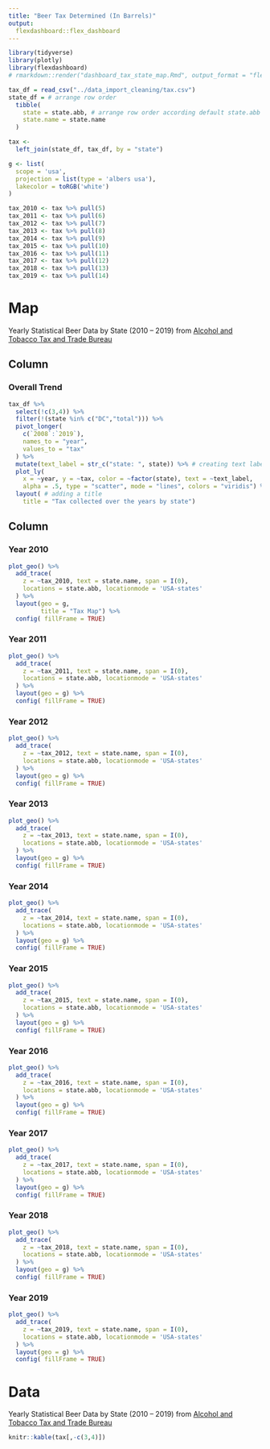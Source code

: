 ```yaml
---
title: "Beer Tax Determined (In Barrels)"
output: 
  flexdashboard::flex_dashboard
---
```


```r
library(tidyverse)
library(plotly)
library(flexdashboard)
# rmarkdown::render("dashboard_tax_state_map.Rmd", output_format = "flexdashboard::flex_dashboard") #knit for web
```


```r
tax_df = read_csv("../data_import_cleaning/tax.csv")
state_df = # arrange row order
  tibble(
    state = state.abb, # arrange row order according default state.abb
    state.name = state.name
  )

tax <- 
  left_join(state_df, tax_df, by = "state")

g <- list(
  scope = 'usa',
  projection = list(type = 'albers usa'),
  lakecolor = toRGB('white')
)

tax_2010 <- tax %>% pull(5)
tax_2011 <- tax %>% pull(6)
tax_2012 <- tax %>% pull(7)
tax_2013 <- tax %>% pull(8)
tax_2014 <- tax %>% pull(9)
tax_2015 <- tax %>% pull(10)
tax_2016 <- tax %>% pull(11)
tax_2017 <- tax %>% pull(12)
tax_2018 <- tax %>% pull(13)
tax_2019 <- tax %>% pull(14)
```
Map
=====================================  
Yearly Statistical Beer Data by State (2010 – 2019) from [Alcohol and Tobacco Tax and Trade Bureau](https://www.ttb.gov/beer/statistics)

Column
-------------------------------------
    
### Overall Trend
    
```r
tax_df %>%
  select(!c(3,4)) %>%
  filter(!(state %in% c("DC","total"))) %>%
  pivot_longer(
    c(`2008`:`2019`),
    names_to = "year",
    values_to = "tax"
  ) %>%
  mutate(text_label = str_c("state: ", state)) %>% # creating text label 
  plot_ly( 
    x = ~year, y = ~tax, color = ~factor(state), text = ~text_label,
    alpha = .5, type = "scatter", mode = "lines", colors = "viridis") %>%
  layout( # adding a title 
    title = "Tax collected over the years by state")

```
   
Column {.tabset .tabset-fade}
-------------------------------------

### Year 2010
```r
plot_geo() %>%
  add_trace(
    z = ~tax_2010, text = state.name, span = I(0),
    locations = state.abb, locationmode = 'USA-states'
  ) %>%
  layout(geo = g,
         title = "Tax Map") %>%
  config( fillFrame = TRUE)
```

### Year 2011
```r
plot_geo() %>%
  add_trace(
    z = ~tax_2011, text = state.name, span = I(0),
    locations = state.abb, locationmode = 'USA-states'
  ) %>%
  layout(geo = g) %>%
  config( fillFrame = TRUE)
```

### Year 2012
```r
plot_geo() %>%
  add_trace(
    z = ~tax_2012, text = state.name, span = I(0),
    locations = state.abb, locationmode = 'USA-states'
  ) %>%
  layout(geo = g) %>%
  config( fillFrame = TRUE)
```

### Year 2013
```r
plot_geo() %>%
  add_trace(
    z = ~tax_2013, text = state.name, span = I(0),
    locations = state.abb, locationmode = 'USA-states'
  ) %>%
  layout(geo = g) %>%
  config( fillFrame = TRUE)
```

### Year 2014
```r
plot_geo() %>%
  add_trace(
    z = ~tax_2014, text = state.name, span = I(0),
    locations = state.abb, locationmode = 'USA-states'
  ) %>%
  layout(geo = g) %>%
  config( fillFrame = TRUE)
```

### Year 2015
```r
plot_geo() %>%
  add_trace(
    z = ~tax_2015, text = state.name, span = I(0),
    locations = state.abb, locationmode = 'USA-states'
  ) %>%
  layout(geo = g) %>%
  config( fillFrame = TRUE)
```

### Year 2016
```r
plot_geo() %>%
  add_trace(
    z = ~tax_2016, text = state.name, span = I(0),
    locations = state.abb, locationmode = 'USA-states'
  ) %>%
  layout(geo = g) %>%
  config( fillFrame = TRUE)
```

### Year 2017
```r
plot_geo() %>%
  add_trace(
    z = ~tax_2017, text = state.name, span = I(0),
    locations = state.abb, locationmode = 'USA-states'
  ) %>%
  layout(geo = g) %>%
  config( fillFrame = TRUE)
```

### Year 2018
```r
plot_geo() %>%
  add_trace(
    z = ~tax_2018, text = state.name, span = I(0),
    locations = state.abb, locationmode = 'USA-states'
  ) %>%
  layout(geo = g) %>%
  config( fillFrame = TRUE)
```

### Year 2019
```r
plot_geo() %>%
  add_trace(
    z = ~tax_2019, text = state.name, span = I(0),
    locations = state.abb, locationmode = 'USA-states'
  ) %>%
  layout(geo = g) %>%
  config( fillFrame = TRUE)
```

Data
=====================================  
Yearly Statistical Beer Data by State (2010 – 2019) from [Alcohol and Tobacco Tax and Trade Bureau](https://www.ttb.gov/beer/statistics)
```r
knitr::kable(tax[,-c(3,4)])
```


